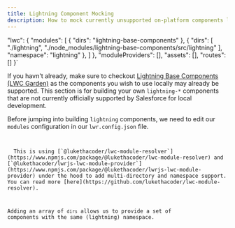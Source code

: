 ```yaml
---
title: Lightning Component Mocking
description: How to mock currently unsupported on-platform components locally
---
```



  "lwc": {
    "modules": [
      { "dirs": "lightning-base-components" },
      {
        "dirs": [
          "./lightning",
          "./node_modules/lightning-base-components/src/lightning"
        ],
        "namespace": "lightning"
      },
    ]
  },
  "moduleProviders": [],
  "assets": [],
  "routes": []
}`


If you havn't already, make sure to checkout [Lightning Base Components (LWC Garden)](/guides/lightning-base-components/) as the components you wish to use locally may already be supported. This section is for building your own `lightning-*` components that are not currently officially supported by Salesforce for local development.

Before jumping into building `lightning` components, we need to edit our `modules` configuration in our `lwr.config.json` file.

<Code
  code={lwrConfigJsWithLightningBaseComponentsV2}
  lang='json'
  del={[4]}
  ins={[5,6,7,8,9,10,11]}
  title='lwr.config.json'
/>

<Aside>
  This is using [`@lukethacoder/lwc-module-resolver`](https://www.npmjs.com/package/@lukethacoder/lwc-module-resolver) and [`@lukethacoder/lwrjs-lwc-module-provider`](https://www.npmjs.com/package/@lukethacoder/lwrjs-lwc-module-provider) under the hood to add multi-directory and namespace support. You can read more [here](https://github.com/lukethacoder/lwc-module-resolver).
</Aside>

Adding an array of `dirs` allows us to provide a set of components with the same (lightning) namespace.